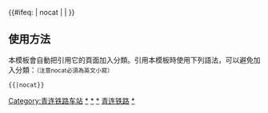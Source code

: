 {{鐵道路線|
| 模板名稱 = 青连铁路
| 名稱 = [[青盐铁路]][[青连铁路|<abbr title="青岛至连云港">青连</abbr>段]]
| 代表色 = #0033c9
| Logo = [[File:China Railways.svg|17px]]
| 背景顏色 = #FFFFFF
| 車站列表 = [[青岛北站|青岛北]] - [[红岛站|红岛]]  - [[洋河口站|洋河口]] - [[姜家屯站|姜家屯]]（预留）- [[青岛西站|青岛西]] - [[黄家营站|黄家营]]（预留） - [[董家口站|董家口]] - [[两城站|两城]] - [[日照北站|日照北]] - [[日照西站|日照西]] - [[岚山西站|岚山西]] - [[赣榆北站|赣榆北]] ''（↔ [[连盐铁路|连盐段]]）''
}}
<includeonly>{{#ifeq: {{{1}}} | nocat | <!--空--> | [[Category:青连铁路车站]]
[[Category:青连铁路|*]]
[[Category:青盐铁路车站|*]]
[[Category:青盐铁路|*]] }}</includeonly><noinclude>

==使用方法==
本模板會自動把引用它的頁面加入分類。引用本模板時使用下列語法，可以避免加入分類：<small>（注意nocat必須為英文小寫）</small>
 <nowiki>{{</nowiki>{{PAGENAME}}<nowiki>|nocat}}</nowiki>
[[Category:中國鐵路路線模板|青连铁路]]
[[Category:青连铁路车站|*]]
</noinclude>